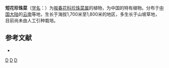 {{Speciesbox 
| genus = Lysimachia
| species = breviflora
| authority = [[胡启明|C. M. Hu]]
}}

'''短花珍珠菜'''（[[学名|学名]]：{{lang|la|''Lysimachia breviflora''}}）为[[报春花科|报春花科]][[珍珠菜属|珍珠菜属]]的植物，为中国的特有植物。分布于[[中国大陆|中国大陆]]的[[云南|云南]]等地，生长于海拔1,700米至1,800米的地区，多生长于山坡草地，目前尚未由人工引种栽培。

== 参考文献 ==
<div class="references-small">
* {{cite web| url =http://www.bioinfo.cn/db05/KmzwSpecies.php?action=view&id=17000| title =短花珍珠菜| work =《中国高等植物数据库全库》| publisher =中国科学院微生物研究所| author =昆明植物研究所| accessdate =2009-02-25| deadurl =yes| archiveurl =https://web.archive.org/web/20160305031822/http://www.bioinfo.cn/db05/KmzwSpecies.php?action=view&id=17000| archivedate =2016-03-05}}
</div>
{{Taxonbar|from=Q15228223}}

[[Category:珍珠菜属|D]]
[[Category:中國特有植物|D]]
[[Category:云南植物|D]]
